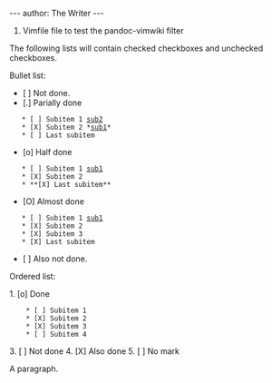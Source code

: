---
author: The Writer
---

# Vimfile file to test the pandoc-vimwiki filter

The following lists will contain checked checkboxes and unchecked checkboxes.

Bullet list:

* [ ] Not done.
* [.] Parially done
    * [ ] Subitem 1 [[sub2]]
    * [X] Subitem 2 *[[sub1]]*
    * [ ] Last subitem
* [o] Half done
    * [ ] Subitem 1 [[sub1]]
    * [X] Subitem 2
    * **[X] Last subitem**
* [O] Almost done
    * [ ] Subitem 1 [[sub1]]
    * [X] Subitem 2
    * [X] Subitem 3
    * [X] Last subitem
* [ ] Also not done.

Ordered list:

1. [o] Done
     * [ ] Subitem 1 
     * [X] Subitem 2 
     * [X] Subitem 3 
     * [ ] Subitem 4 
3. [ ] Not done
4. [X] Also done
5. [ ] No mark

A paragraph.

{{sub3}}
{{sub3}}

